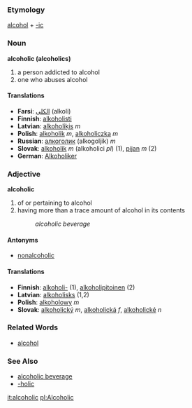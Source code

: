 === Etymology ===
[[alcohol]] + [[-ic]]

=== Noun ===
'''alcoholic (alcoholics)'''
# a person addicted to alcohol
# one who abuses alcohol

==== Translations ====
*'''Farsi''': [[الکلی]] (alkoli)
*'''Finnish''': [[alkoholisti]]
*'''Latvian''': [[alkoholiķis]] ''m''
*'''Polish''': [[alkoholik]] ''m'', [[alkoholiczka]] ''m''
*'''Russian''': [[алкоголик]] (alkogoljik) ''m''
*'''Slovak''':  [[alkoholik]] ''m'' (alkoholici ''pl'') (1), [[pijan]] ''m'' (2)
*'''German''':  [[Alkoholiker]]

=== Adjective ===
'''alcoholic'''
# of or pertaining to alcohol
# having more than a trace amount of alcohol in its contents
#: ''alcoholic beverage''

==== Antonyms ====
* [[nonalcoholic]]

==== Translations ====
*'''Finnish''': [[alkoholi-]] (1), [[alkoholipitoinen]] (2)
*'''Latvian''': [[alkoholisks]] (1,2)
*'''Polish''': [[alkoholowy]] ''m''
*'''Slovak''': [[alkoholický]] ''m'', [[alkoholická]] ''f'', [[alkoholické]] ''n''

=== Related Words ===
* [[alcohol]]
=== See Also ===
* [[alcoholic beverage]]
* [[-holic]]

[[it:alcoholic]]
[[pl:Alcoholic]]